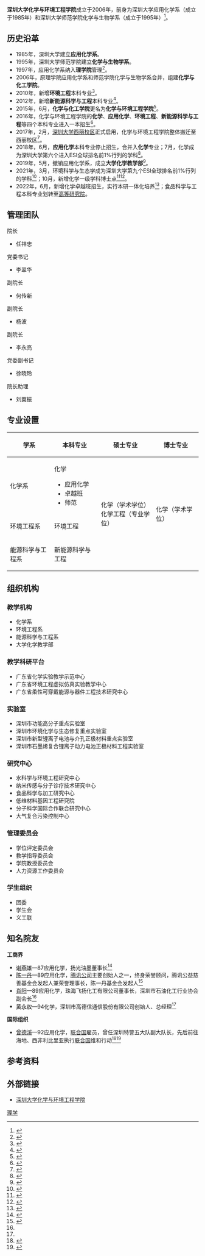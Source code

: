 {{primarysources|time=2017-02-08T16:09:46+00:00}}
{{Pathnav|深圳大学}}
{{Infobox University Department
 |名称              = 深圳大学化学与环境工程学院
 |其他名称        = College of Chemistry and Environmental Engineering, Shenzhen University
 |徽标              = [[文件:CHEM-SZU.jpg|文件:CHEM-SZU.jpg]]
 |徽标说明        = 
 |隶属              =[[深圳大学|深圳大学]]
 |建立时间        = 1985年 应用化学系<br>1995年 师范学院化学与生物学系<br>2006年 化学与化工学院<br>2015年 化学与环境工程学院
 |关闭时间        =
 |类型              =
 |下属              = 化学系<br/>环境工程系<br/>能源科学与工程系<br/>大学化学教学部
 |主管官员        =
 |主席              =
 |党委书记        = 李翠华
 |院长              = 任祥忠
 |系主任           =  孙灵娜（化学系）<br/>刘长坤（环境工程系）<br/>吴其兴（能源科学与工程系）<br/>陈彦涛（大学化学教学部）
 |所长              =
 |部长              =
 |主任              =
 |头衔              =
 |头衔人名        =
 |教师              = 100人
 |员工              =
 |学生              =
 |本科生           = 近900人
 |研究生           = 近400人
 |博士生           =
 |其他学生        =
 |地址              = {{CHN}}[[深圳市|深圳市]][[南山区_(深圳市)|南山区]]学苑大道1066号[[深圳大学丽湖校区|深圳大学丽湖校区]]B1楼
 |国家              =
 |省                 =
 |市                 =
 |坐标              =
 |网址              = http://chem.szu.edu.cn/
 |标志              =
 |脚注              =
}}

'''深圳大学化学与环境工程学院'''成立于2006年，前身为深圳大学应用化学系（成立于1985年）和深圳大学师范学院化学与生物学系（成立于1995年）<ref>{{cite news |url=http://chemlab.szu.edu.cn/chemhome/page.php?id=6 |title=学院简介 |access-date=2017-02-08 |archive-url=https://web.archive.org/web/20161106171027/http://chemlab.szu.edu.cn/chemhome/page.php?id=6 |archive-date=2016-11-06 |dead-url=yes }}</ref>。

==历史沿革==
*1985年，深圳大学建立'''应用化学系'''。
*1995年，深圳大学师范学院建立'''化学与生物学系'''。
*1997年，应用化学系纳入'''理学院'''管理<ref>{{Cite web|title=深圳大学理学院|url=http://china.eastday.com/epublish/gb/paper46/10429/class004600037/hwz646323.htm|accessdate=2020-05-23|work=china.eastday.com}}</ref>。
*2006年，原理学院应用化学系和师范学院化学与生物学系合并，组建'''化学与化工学院'''。
*2010年，新增'''环境工程'''本科专业<ref>{{cite news |url=http://finance.qq.com/a/20100628/001273.htm |title=深圳大学新增5个专业 |accessdate=2017-08-09 |archive-date=2020-02-03 |archive-url=https://web.archive.org/web/20200203044620/https://finance.qq.com/a/20100628/001273.htm |dead-url=no }}</ref>。
*2012年，新增'''新能源科学与工程'''本科专业<ref>{{cite news |url=http://news.ifeng.com/gundong/detail_2012_05/30/14908804_0.shtml |title=深大本科今年在深招2968人 |accessdate=2017-08-09 |archive-date=2020-02-03 |archive-url=https://web.archive.org/web/20200203044430/http://news.ifeng.com/gundong/detail_2012_05/30/14908804_0.shtml |dead-url=no }}</ref>。
*2015年，6月，'''化学与化工学院'''更名为'''化学与环境工程学院'''<ref>{{cite news |url=http://www.sz.gov.cn/cn/zjsz/nj/201707/t20170720_7908581.htm |title=教育--深圳年鉴 |access-date=2017-08-09 |archive-url=https://web.archive.org/web/20190514231107/http://www.sz.gov.cn/cn/zjsz/nj/201707/t20170720_7908581.htm |archive-date=2019-05-14 |dead-url=yes }}</ref>。
*2016年，化学与环境工程学院的'''化学'''、'''应用化学'''、'''环境工程'''、'''新能源科学与工程'''等四个本科专业进入一本招生<ref>{{cite news |url=http://news.sina.com.cn/o/2016-04-08/doc-ifxrckae7634139.shtml |title=深大新增39个专业一本招生 |accessdate=2017-08-09 |archive-date=2019-08-16 |archive-url=https://web.archive.org/web/20190816084705/http://news.sina.com.cn/o/2016-04-08/doc-ifxrckae7634139.shtml |dead-url=no }}</ref>。
*2017年，2月，[[深圳大学西丽校区|深圳大学西丽校区]]正式启用，化学与环境工程学院整体搬迁至西丽校区<ref>{{cite news |url=http://www.oeeee.com/nis/201612/29/483190.html |title=深大西丽校区明年2月搬迁 安保启用人脸识别 |accessdate=2017-02-08 |archive-date=2017-02-02 |archive-url=https://web.archive.org/web/20170202080848/http://www.oeeee.com/nis/201612/29/483190.html |dead-url=no }}</ref>。
*2018年，6月，'''应用化学'''本科专业停止招生，合并入'''化学'''专业；7月，化学成为深圳大学第六个进入ESI全球排名前1%行列的学科<ref>{{cite news |url=https://www.szu.edu.cn/info/1015/6025.htm |title=喜讯：化学成为我校第六个进入ESI全球排名前1%的学科 |accessdate=2018-07-14 |archive-date=2020-02-03 |archive-url=https://web.archive.org/web/20200203044448/https://www.szu.edu.cn/info/1015/6025.htm |dead-url=no }}</ref>。
*2019年，5月，撤销应用化学系，成立'''大学化学教学部'''<ref>{{Cite web|title=热烈庆祝化学与环境工程学院大学化学教学部成立-化工学院|url=https://chem.szu.edu.cn/info/1081/2292.htm|accessdate=2019-05-30|work=chem.szu.edu.cn|archive-date=2020-02-03|archive-url=https://web.archive.org/web/20200203044454/https://chem.szu.edu.cn/info/1081/2292.htm|dead-url=no}}</ref>。
*2021年，3月，环境科学与生态学成为深圳大学第九个ESI全球排名前1%行列的学科<ref>{{Cite web|title=最新!“环境科学生态学”成为深圳大学第九个进入ESI全球排名前1%的学科 —广东站—中国教育在线|url=https://www.eol.cn/guangdong/gdgd/202103/t20210326_2089426.shtml|accessdate=2021-03-27|work=www.eol.cn}}</ref>；10月，新增化学一级学科博士点<ref>{{Cite web|title=国务院学位委员会关于下达2020年审核增列的博士、硕士学位授权点名单的通知 - 中华人民共和国教育部政府门户网站|url=http://www.moe.gov.cn/srcsite/A22/yjss_xwgl/moe_818/202111/t20211112_579351.html|access-date=2021-11-16|work=www.moe.gov.cn|archive-date=2021-11-16|archive-url=https://web.archive.org/web/20211116114944/http://www.moe.gov.cn/srcsite/A22/yjss_xwgl/moe_818/202111/t20211112_579351.html|dead-url=no}}</ref><ref>{{Cite web|title=深大新增七个博士点，完全新增博士点数量全国高校第一|url=https://m.mp.oeeee.com/a/BAAFRD000020211115624451.html|access-date=2021-11-16|work=m.mp.oeeee.com|archive-date=2021-11-16|archive-url=https://web.archive.org/web/20211116114905/https://m.mp.oeeee.com/a/BAAFRD000020211115624451.html|dead-url=no}}</ref>。
*2022年，6月，新增化学卓越班招生，实行本研一体化培养<ref>{{Cite news|url=https://www.eol.cn/guangdong/gdgd/202206/t20220610_2231097.shtml|title=深圳大学2022年拟招7210人，新增260人和4个专业|author=林剑|work=中国教育在线|accessdate=2022-06-12}}</ref>；食品科学与工程本科专业划转至[[深圳大学高等研究院|高等研究院]]。

==管理团队==
{{col-begin}}
{{col-6}}
;院长
* 任祥忠
{{col-6}}
;党委书记
* 李翠华
{{col-end}}

{{col-begin}}
{{col-6}}
;副院长
* 何传新
{{col-6}}
;副院长
* 杨波
{{col-6}}
;副院长
* 李永亮
{{col-6}}
;党委副书记
* 徐晓玲
{{col-6}}
;院长助理
* 刘翼振
{{col-end}}

==专业设置==
{| class="wikitable"
|+
!学系
!本科专业
!硕士专业
!博士专业
|-
|化学系
|化学

* 应用化学
* 卓越班
* 师范
| rowspan="3" |化学（学术学位）<br>化学工程（专业学位）
| rowspan="3" |化学（学术学位）
|-
|环境工程系
|环境工程
|-
|能源科学与工程系
|新能源科学与工程
|}
==组织机构==
===教学机构===
* 化学系
* 环境工程系
* 能源科学与工程系
* 大学化学教学部

===教学科研平台===
* 广东省化学实验教学示范中心
* 广东省环境工程虚拟仿真实验教学中心
* 广东省柔性可穿戴能源与器件工程技术研究中心

===实验室===
* 深圳市功能高分子重点实验室
* 深圳市环境化学与生态修复重点实验室
* 深圳市新型锂离子电池与介孔正极材料重点实验室
* 深圳市石墨烯复合锂离子动力电池正极材料工程实验室

===研究中心===
*水科学与环境工程研究中心
*纳米传感与分子诊疗技术研究中心
*食品科学与加工研究中心
*低维材料基因工程研究院
*分子科学国际合作联合研究中心
*大气复合污染控制中心

===管理委员会===
* 学位评定委员会
* 教学指导委员会
* 学院教授委员会
* 人力资源工作委员会

===学生组织===
* 团委
* 学生会
* 义工联

== 知名院友 ==
'''工商界'''

*[[谢燕雄|谢燕雄]]—87应用化学，扬光油墨董事长<ref name=":0">{{Cite web|title=深圳大学本科招生网|url=https://zs.szu.edu.cn/detail?id=63&c=00060001|accessdate=2020-03-29|work=zs.szu.edu.cn}}</ref>
*[[陈一丹|陈一丹]]—89应用化学，[[腾讯公司|腾讯公司]]主要创始人之一，终身荣誉顾问，腾讯公益慈善基金会发起人兼荣誉理事长，陈一丹基金会发起人<ref>{{Cite web|title=陈一丹-深圳大学教育发展基金会|url=https://edf.szu.edu.cn/info/1024/1114.htm|accessdate=2020-03-29|work=edf.szu.edu.cn|archive-date=2020-11-25|archive-url=https://web.archive.org/web/20201125102928/https://edf.szu.edu.cn/info/1024/1114.htm|dead-url=no}}</ref>
*[[肖阳|肖阳]]—89应用化学，珠海飞扬化工有限公司董事长，深圳市石油化工行业协会副会长<ref name=":0" />
*[[黄永权|黄永权]]—94化学，深圳市高德信通信股份有限公司创始人、总经理<ref name=":0" />

'''国际组织'''

*[[曾德溪|曾德溪]]—92应用化学，[[联合国|联合国]]雇员，曾任深圳特警五大队副大队长，先后前往海地、西非利比里亚执行[[联合国|联合国]]维和行动<ref>{{Cite web|title=中国警察“跳槽”联合国当安全官_新闻中心_新浪网|url=http://news.sina.com.cn/o/2010-07-26/050017862046s.shtml|accessdate=2020-03-29|work=news.sina.com.cn|archive-date=2020-03-29|archive-url=https://web.archive.org/web/20200329034718/http://news.sina.com.cn/o/2010-07-26/050017862046s.shtml|dead-url=no}}</ref><ref>{{Cite web|title=荔园骄傲-深圳大学电子版《深圳大学报》|url=http://az.cuepa.cn/show_more.php?doc_id=404383|accessdate=2020-03-29|work=az.cuepa.cn}}</ref>

==参考资料==
{{reflist|2}}
==外部链接==
* [http://chem.szu.edu.cn/ 深圳大学化学与环境工程学院] {{Wayback|url=http://chem.szu.edu.cn/ |date=20120514022245 }}

{{深圳大学/学院}}

[[Category:深圳大学院系|理学]]